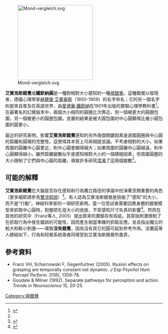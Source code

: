 {{short description|視錯覺}}
[[Image:Mond-vergleich.svg|240px]]

'''艾賓浩斯錯覺'''或'''鐵欽納圓'''是一種對相對大小感知的一種[[視錯覺|視錯覺]]。這種錯覺以發現者，德國心理學家[[赫爾曼·艾賓豪斯|赫爾曼·艾賓豪斯]]（1850-1909）的名字命名；它的另一個名字則是來自普及在英語世界，由[[愛德華·鐵欽納|愛德華·鐵欽納]]在1901年出版的實驗心理學教科書<ref name=Roberts>{{cite journal |journal=Perception |year=2005 |volume=34 |issue=7 |pages=847–56 |title=The roles of inducer size and distance in the Ebbinghaus illusion (Titchener circles) |vauthors=Roberts B, Harris MG, Yates TA |doi=10.1068/p5273 |pmid=16124270}}</ref>。在最著名的幻覺版本中，兩個大小相同的圓圈比次靠近，但一個被更大的圓圈包圍，另一個被更小的圓圈包圍。並置的結果是被大圓包圍的中心圓顯得比被小圓包圍的圓更小。

最近的研究表明，影響'''艾賓浩斯錯覺'''感知的另外兩個關鍵因素是週圍圓圈與中心圓的距離和圓環的完整性。這使得其本質上可與{{link-en|德勃夫大小錯覺| Delboeuf illusion}}相提並論。不考慮相對的大小，如果周圍的圓離中心圓更近，則中心圓會顯得越大；如果周圍的圓離中心圓越遠，則中心圓顯得越小。雖然距離變數似乎是感知相對大小的一個積極因素，但周圍圓圈的大小限制了它們與中心圓的距離，導致許多研究[[干擾因素|混淆]]了這兩個變數<ref name=Roberts/>。

== 可能的解釋 ==
'''艾賓浩斯錯覺'''在大腦是否存在感知和行為獨立路徑的爭論中扮演著至關重要的角色（更多細節請參見[[雙流假說|雙流假說]]）<ref name=Goodale>{{Cite journal
|author1=M.A. Goodale |author2=A.D. Milner |date=January 1992
|title=Separate pathways for perception and action
|journal=Trends in Neurosciences
|volume=15
|issue=1
|pages=20–25
|pmid=1374953
|doi=10.1016/0166-2236(92)90344-8|citeseerx=10.1.1.207.6873 }}</ref>。有人認為艾賓浩斯錯覺是扭曲了"感知"的大小，而不是"行動"。神經科學家{{link-en|梅爾文·古代爾|Melvyn A. Goodale}}的一項研究表明，當一位受試者需要回應身體的錯覺模型來抓取中心圓時，對握把孔徑大小的收放，不受感知尺寸失真的影響<ref name=Goodale2011>{{cite journal |journal=Vision Res. |year=2011 |volume=51 |issue=14 |pages=1567–87 |title=Transforming vision into action. |author=MA Goodale |doi=10.1016/j.visres.2010.07.027 |pmid=20691202|doi-access=free }}</ref>。然而在其他的研究中（Franz等人, 2005）提出原來的實驗存有瑕疵，其原始刺激限制了在抓取行為中發生錯誤的可能性，因而產生相當準確的抓取反應。並且指出獨立的較大和較小刺激——導致'''沒有錯覺'''，因為沒有其它的圓可起到參考作用。法蘭茲等人總結如下，行為和知覺系統兩者同樣受到艾賓浩斯錯覺所愚弄。

==參考資料==
{{reflist}}
*Franz VH, Scharnowski F, Gegenfurtner (2005).  Illusion effects on grasping are temporally constant not dynamic.  ''J Exp Psychol Hum Percept Perform.'' 31(6), 1359-78.
*Goodale & Milner (1992).  Separate pathways for perception and action.  ''Trends in Neuroscience'' 15, 20-25.

[[Category:視錯覺|Category:視錯覺]]

{{視錯覺}}